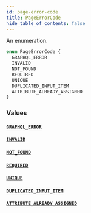 ```yaml
---
id: page-error-code
title: PageErrorCode
hide_table_of_contents: false
---
```


An enumeration.

```graphql
enum PageErrorCode {
  GRAPHQL_ERROR
  INVALID
  NOT_FOUND
  REQUIRED
  UNIQUE
  DUPLICATED_INPUT_ITEM
  ATTRIBUTE_ALREADY_ASSIGNED
}
```

### Values

#### [`GRAPHQL_ERROR`](#)

#### [`INVALID`](#)

#### [`NOT_FOUND`](#)

#### [`REQUIRED`](#)

#### [`UNIQUE`](#)

#### [`DUPLICATED_INPUT_ITEM`](#)

#### [`ATTRIBUTE_ALREADY_ASSIGNED`](#)

